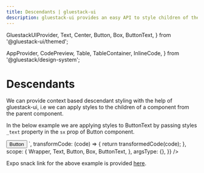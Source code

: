 ```yaml
---
title: Descendants | gluestack-ui
description: gluestack-ui provides an easy API to style children of the components.
---
```


  GluestackUIProvider,
  Text,
  Center,
  Button,
  Box,
  ButtonText,
} from '@gluestack-ui/themed';

  AppProvider,
  CodePreview,
  Table,
  TableContainer,
  InlineCode,
} from '@gluestack/design-system';

<Meta title="ui/Home/Styling/Descendants" />

# Descendants

We can provide context based descendant styling with the help of gluestack-ui, i.e we can apply styles to the children of a component from the parent component.

In the below example we are applying styles to ButtonText by passing styles `_text` property in the `sx` prop of Button component.

<AppProvider>
  <CodePreview
    showComponentRenderer={true}
    showArgsController={false}
    metaData={{
      code: `
       <Box justifyContent="center" alignItems="center" h="100%">
        <Box alignItems="center">
          <Button $_text-color="red">
            <ButtonText>Button</ButtonText>
          </Button>
        </Box>
      </Box>
      `,
      transformCode: (code) => {
        return transformedCode(code);
      },
      scope: {
        Wrapper,
        Text,
        Button,
        Box,
        ButtonText,
      },
      argsType: {},
    }}
  />
</AppProvider>

<br />

Expo snack link for the above example is provided [here](https://snack.expo.dev/@gluestack/gluestack-ui-descendant-styles).